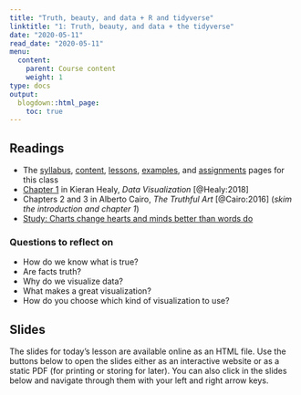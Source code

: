 ```yaml
---
title: "Truth, beauty, and data + R and tidyverse"
linktitle: "1: Truth, beauty, and data + the tidyverse"
date: "2020-05-11"
read_date: "2020-05-11"
menu:
  content:
    parent: Course content
    weight: 1
type: docs
output:
  blogdown::html_page:
    toc: true
---
```


## Readings

- The [syllabus](/syllabus/), [content](/content/), [lessons](/lesson/), [examples](/example/), and [assignments](/assigment/) pages for this class
- <i class="fas fa-book"></i> [Chapter 1](http://socviz.co/lookatdata.html) in Kieran Healy, *Data Visualization* [@Healy:2018]
- <i class="fas fa-book"></i> Chapters 2 and 3 in Alberto Cairo, *The Truthful Art* [@Cairo:2016] (*skim the introduction and chapter 1*)
- <i class="fas fa-external-link-square-alt"></i> [Study: Charts change hearts and minds better than words do](https://www.washingtonpost.com/news/wonk/wp/2018/06/15/study-charts-change-hearts-and-minds-better-than-words-do/?utm_term=.4474599c0d5e)


### Questions to reflect on

- How do we know what is true?
- Are facts truth?
- Why do we visualize data?
- What makes a great visualization?
- How do you choose which kind of visualization to use?


## Slides

The slides for today's lesson are available online as an HTML file. Use the buttons below to open the slides either as an interactive website or as a static PDF (for printing or storing for later). You can also click in the slides below and navigate through them with your left and right arrow keys.


